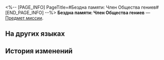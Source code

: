 <%-- [PAGE_INFO]
PageTitle=#Бездна памяти: Член Общества гениев#
[END_PAGE_INFO] --%>
{{Предмет Инфобокс
|id          = 140325
|Изображение = Предмет Бездна памяти- Член Общества гениев.png
|Тип         = Предмет миссии
|Инвентарь   = Миссии
|Редкость    = 3
|Эффект      = 
|Описание    = - Позволь мне описать её ещё раз, если ты вдруг {{MC|ж=забыла|м=забыл}}: это энергетическая форма жизни. Эта диковина живая, но бестелесная.<br />- Энергетическая форма жизни?<br />- Дело даже не в самой диковине. Я бы не беспокоилась о ней, если бы она не имела отношения к Обществу гениев.
}}
'''Бездна памяти: Член Общества гениев''' — [[Предмет миссии]].

==На других языках==
{{На других языках
|en   = Cognition Chasm: Genius Society Member
|zhs  = 记忆盲点·天才俱乐部成员
|zht  = 記憶盲點•天才俱樂部成員
|ja   = 記憶の盲点・天才クラブのメンバー
|ko   = 기억의 맹점•지니어스 클럽 회원
|es   = Laguna mental: Miembro del Círculo de Genios
|fr   = Bribes de souvenirs&nbsp;: Membre de la Société des génies
|ru   = Бездна памяти: Член Общества гениев
|th   = จุดบอดความทรงจำ: สมาชิกสมาคมอัจฉริยะ
|vi   = Điểm Mù Ký Ức - Thành Viên CLB Thiên Tài
|de   = Erinnerungslücke: Mitglied der Geniusgesellschaft
|id   = Titik Buta Memori: Anggota Genius Society
|pt   = Abismo de Cognição: Membro da Sociedade de Gênios
}}

==История изменений==
{{История изменений|3.5}}